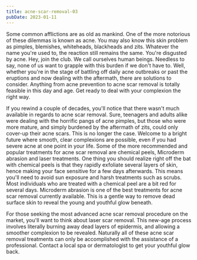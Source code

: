 ```yaml
---
title: acne-scar-removal-03
pubDate: 2023-01-11
---
```


Some common afflictions are as old as mankind. One of the more notorious of these dilemmas is known as acne. You may also know this skin problem as pimples, blemishes, whiteheads, blackheads and zits. Whatever the name you're used to, the reaction still remains the same. You're disgusted by acne. Hey, join the club. We call ourselves human beings. Needless to say, none of us want to grapple with this burden if we don't have to. Well, whether you're in the stage of battling off daily acne outbreaks or past the eruptions and now dealing with the aftermath, there are solutions to consider. Anything from acne prevention to acne scar removal is totally feasible in this day and age. Get ready to deal with your complexion the right way. 

If you rewind a couple of decades, you'll notice that there wasn't much available in regards to acne scar removal. Sure, teenagers and adults alike were dealing with the horrific pangs of acne pimples, but those who were more mature, and simply burdened by the aftermath of zits, could only cover-up their acne scars. This is no longer the case. Welcome to a bright future where smooth, clear complexions are possible, even if you had severe acne at one point in your life. Some of the more recommended and popular treatments for acne scar removal are chemical peels, Microderm abrasion and laser treatments. One thing you should realize right off the bat with chemical peels is that they rapidly exfoliate several layers of skin, hence making your face sensitive for a few days afterwards. This means you'll need to avoid sun exposure and harsh treatments such as scrubs. Most individuals who are treated with a chemical peel are a bit red for several days. Microderm abrasion is one of the best treatments for acne scar removal currently available. This is a gentle way to remove dead surface skin to reveal the young and youthful glow beneath. 

For those seeking the most advanced acne scar removal procedure on the market, you'll want to think about laser scar removal. This new-age process involves literally burning away dead layers of epidermis, and allowing a smoother complexion to be revealed. Naturally all of these acne scar removal treatments can only be accomplished with the assistance of a professional. Contact a local spa or dermatologist to get your youthful glow back.